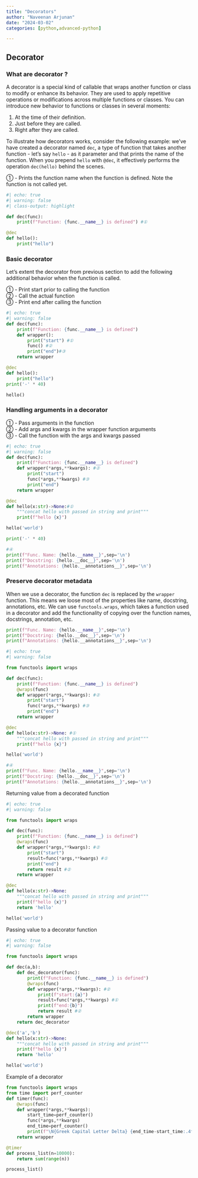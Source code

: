 ```yaml
---
title: "Decorators"
author: "Naveenan Arjunan"
date: "2024-03-02"
categories: [python,advanced-python]

---
```


## Decorator 

### What are decorator ? 

A decorator is a special kind of callable that wraps another function or class to modify or enhance its behavior. They are used to apply repetitive operations or modifications across multiple functions or classes. You can introduce new behavior to functions or classes in several moments:

1. At the time of their definition.   
2. Just before they are called.    
3. Right after they are called. 

To illustrate how decorators works, consider the following example: we've have created a decorator named `dec`, a type of function that takes another function - let's say `hello` - as it parameter and that prints the name of the function. When you prepend `hello` with `@dec`, it effectively performs the operation `dec(hello)` behind the scenes.


① - Prints the function name when the function is defined. Note the function is not called yet. 

```python
#| echo: true
#| warning: false
#| class-output: highlight

def dec(func): 
    print(f"Function: {func.__name__} is defined") #① 

@dec
def hello():
    print("hello")
```

### Basic decorator 
Let's extent the decorator from previous section to add the following additional behavior when the function is called.

① - Print start prior to calling the function   
② - Call the actual function   
③ - Print end after calling the function   

```python
#| echo: true
#| warning: false
def dec(func): 
    print(f"Function: {func.__name__} is defined")
    def wrapper():
        print("start") #①
        func() #② 
        print("end")#③
    return wrapper

@dec
def hello():
    print("hello")
print('-' * 40)

hello()
```

### Handling arguments in a decorator 

① - Pass arguments in the function  
② - Add args and kwargs in the wrapper function arguments  
③ - Call the function with the args and kwargs passed    

```python
#| echo: true
#| warning: false
def dec(func): 
    print(f"Function: {func.__name__} is defined")
    def wrapper(*args,**kwargs): #②
        print("start") 
        func(*args,**kwargs) #③ 
        print("end")
    return wrapper

@dec
def hello(x:str)->None:#①
    """concat hello with passed in string and print"""
    print(f"hello {x}")

hello('world')

print('-' * 40)

#④
print(f"Func. Name: {hello.__name__}",sep='\n')
print(f"Docstring: {hello.__doc__}",sep='\n')
print(f"Annotations: {hello.__annotations__}",sep='\n')

```

### Preserve decorator metadata

When we use a decorator, the function `dec` is replaced by the `wrapper` function. This means we loose most of the properties like name, docstring, annotations, etc. We can use `functools.wraps`, which takes a function used in a decorator and add the functionality of copying over the function names, docstrings, annotation, etc. 

```python
print(f"Func. Name: {hello.__name__}",sep='\n')
print(f"Docstring: {hello.__doc__}",sep='\n')
print(f"Annotations: {hello.__annotations__}",sep='\n')
```

```python
#| echo: true
#| warning: false

from functools import wraps 

def dec(func): 
    print(f"Function: {func.__name__} is defined")
    @wraps(func)
    def wrapper(*args,**kwargs): #②
        print("start") 
        func(*args,**kwargs) #③ 
        print("end")
    return wrapper

@dec
def hello(x:str)->None: #①
    """concat hello with passed in string and print"""
    print(f"hello {x}")

hello('world')

#④
print(f"Func. Name: {hello.__name__}",sep='\n')
print(f"Docstring: {hello.__doc__}",sep='\n')
print(f"Annotations: {hello.__annotations__}",sep='\n')

```

Returning value from a decorated function

```python
#| echo: true
#| warning: false

from functools import wraps 

def dec(func): 
    print(f"Function: {func.__name__} is defined")
    @wraps(func)
    def wrapper(*args,**kwargs): #②
        print("start") 
        result=func(*args,**kwargs) #①
        print("end")
        return result #②
    return wrapper

@dec
def hello(x:str)->None: 
    """concat hello with passed in string and print"""
    print(f"hello {x}")
    return 'hello'

hello('world')
```


Passing  value to a decorator function 

```python
#| echo: true
#| warning: false

from functools import wraps 

def dec(a,b): 
    def dec_decorator(func):
        print(f"Function: {func.__name__} is defined")
        @wraps(func)
        def wrapper(*args,**kwargs): #②
            print(f"start:{a}") 
            result=func(*args,**kwargs) #①
            print(f"end:{b}")
            return result #②
        return wrapper
    return dec_decorator

@dec('a','b')
def hello(x:str)->None: 
    """concat hello with passed in string and print"""
    print(f"hello {x}")
    return 'hello'

hello('world')
```

Example of a decorator 


```python

from functools import wraps
from time import perf_counter
def timer(func):
    @wraps(func)
    def wrapper(*args,**kwargs):
        start_time=perf_counter()
        func(*args,**kwargs)
        end_time=perf_counter()
        print(f"\N{Greek Capital Letter Delta} {end_time-start_time:.4f} sec")
    return wrapper

@timer
def process_list(n=10000):
    return sum(range(n))

process_list()
```


```python

```
